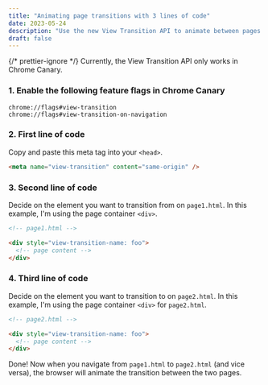 ```yaml
---
title: "Animating page transitions with 3 lines of code"
date: 2023-05-24
description: "Use the new View Transition API to animate between pages."
draft: false
---
```



{/* prettier-ignore */}
<Note type="warning">Currently, the View Transition API only works in Chrome Canary.</Note>

### 1. Enable the following feature flags in Chrome Canary

```
chrome://flags#view-transition
chrome://flags#view-transition-on-navigation
```

### 2. First line of code

Copy and paste this meta tag into your `<head>`.

```html
<meta name="view-transition" content="same-origin" />
```

### 3. Second line of code

Decide on the element you want to transition from on `page1.html`. In this example, I'm using the page container `<div>`.

```html
<!-- page1.html -->

<div style="view-transition-name: foo">
  <!-- page content -->
</div>
```

### 4. Third line of code

Decide on the element you want to transition to on `page2.html`. In this example, I'm using the page container `<div>` for `page2.html`.

```html
<!-- page2.html -->

<div style="view-transition-name: foo">
  <!-- page content -->
</div>
```

Done! Now when you navigate from `page1.html` to `page2.html` (and vice versa), the browser will animate the transition between the two pages.
